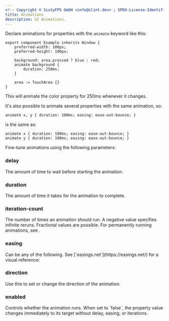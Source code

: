 ```yaml
---
<!-- Copyright © SixtyFPS GmbH <info@slint.dev> ; SPDX-License-Identifier: MIT -->
title: Animations
description: UI Animations.
---
```



Declare animations for properties with the `animate` keyword like this:

```slint
export component Example inherits Window {
    preferred-width: 100px;
    preferred-height: 100px;

    background: area.pressed ? blue : red;
    animate background {
        duration: 250ms;
    }

    area := TouchArea {}
}
```

This will animate the color property for 250ms whenever it changes.

It's also possible to animate several properties with the same animation, so:

```slint no-test
animate x, y { duration: 100ms; easing: ease-out-bounce; }
```

is the same as:

```slint no-test
animate x { duration: 100ms; easing: ease-out-bounce; }
animate y { duration: 100ms; easing: ease-out-bounce; }
```


Fine-tune animations using the following parameters:

### delay
<SlintProperty propName="delay" typeName="duration">
The amount of time to wait before starting the animation.
</SlintProperty>

### duration

<SlintProperty propName="duration" typeName="duration">
 The amount of time it takes for the animation to complete.
</SlintProperty>

### iteration-count

<SlintProperty propName="iteration-count" typeName="float">
The number of times an animation should run. A negative value specifies
infinite reruns. Fractional values are possible.
For permanently running animations, see <Link type="AnimationTick" label="`animation-tick()`" />.
</SlintProperty>

### easing

<SlintProperty propName="easing" typeName="easing">
Can be any of the following. See [`easings.net`](https://easings.net/) for a visual reference:
</SlintProperty>

### direction
<SlintProperty propName="direction" typeName="enum" enumName="AnimationDirection">
Use this to set or change the direction of the animation.
</SlintProperty>

### enabled
<SlintProperty propName="enabled" typeName="bool" defaultValue="true">
Controls whether the animation runs. When set to `false`, the property value changes immediately to its target without delay, easing, or iterations.
</SlintProperty>
